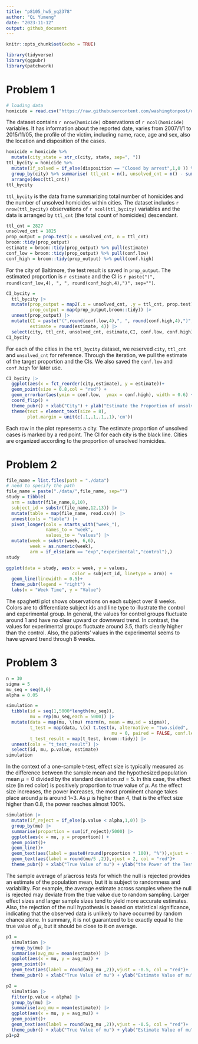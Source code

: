 ```yaml
---
title: "p8105_hw5_yq2378"
author: "Qi Yumeng"
date: "2023-11-12"
output: github_document
---
```


```r
knitr::opts_chunk$set(echo = TRUE)
```

```r
library(tidyverse)
library(ggpubr)
library(patchwork)
```
# Problem 1 

```r
# loading data
homicide = read.csv("https://raw.githubusercontent.com/washingtonpost/data-homicides/master/homicide-data.csv")
```

The dataset contains `r nrow(homicide)` observations of `r ncol(homicide)` variables. It has information about the reported date, varies from 2007/1/1 to 2015/11/05, the profile of the victim, including name, race, age and sex, also the location and disposition of the cases.

```r
homicide = homicide %>% 
  mutate(city_state = str_c(city, state, sep=", ")) 
ttl_bycity = homicide %>% 
  mutate(if_solved = if_else(disposition == "Closed by arrest",1,0 )) %>% 
  group_by(city) %>% summarise( ttl_cnt = n(), unsolved_cnt = n() - sum(if_solved), .groups = "keep") %>%
  arrange(desc(ttl_cnt)) 
ttl_bycity
```
`ttl_bycity` is the data frame summarizing total number of homicides and the number of unsolved homicides  within cities.
The dataset includes `r nrow(ttl_bycity)` observations of `r ncol(ttl_bycity)` variables and the data is arranged by `ttl_cnt` (the total count of homicides) descendant.

```r
ttl_cnt = 2827
unsolved_cnt = 1825
prop_output = prop.test(x = unsolved_cnt, n = ttl_cnt)
broom::tidy(prop_output)
estimate = broom::tidy(prop_output) %>% pull(estimate)
conf_low = broom::tidy(prop_output) %>% pull(conf.low)
conf_high = broom::tidy(prop_output) %>% pull(conf.high)
```

For the city of Baltimore, the test result is saved in `prop_output`. The estimated proportion is `r estimate` and the CI is `r paste("(", round(conf_low,4), ", ", round(conf_high,4),")", sep="")`.

```r
CI_bycity = 
  ttl_bycity |>
  mutate(prop_output = map2(.x = unsolved_cnt, .y = ttl_cnt, prop.test),
         prop_output = map(prop_output,broom::tidy)) |> 
  unnest(prop_output) |>
  mutate(CI = paste("(",round(conf.low,4),", ", round(conf.high,4),")", sep = ""),
         estimate = round(estimate, 4)) |>
  select(city, ttl_cnt, unsolved_cnt, estimate,CI, conf.low, conf.high)
CI_bycity
```

For each of the cities in the `ttl_bycity` dataset, we reserved `city`, `ttl_cnt` and `unsolved_cnt` for reference. Through the iteration, we pull the estimate of the target proportion and the CIs. We also saved the `conf.low` and `conf.high` for later use. 

```r
CI_bycity |>
  ggplot(aes(x = fct_reorder(city,estimate), y = estimate))+ 
  geom_point(size = 0.8,col = "red") + 
  geom_errorbar(aes(ymin = conf.low,  ymax = conf.high), width = 0.6) + 
  coord_flip() + 
  theme_pubr() + xlab("City") + ylab("Estimate the Proportion of unsolved homicides") +
  theme(text = element_text(size = 8),
        plot.margin = unit(c(.1,.1,.1,.1),'cm'))

```
Each row in the plot represents a city. The estimate proportion of unsolved cases is marked by a red point. The CI for each city is the black line. Cities are organized according to the proportion of unsolved homicides.


# Problem 2

```r
file_name = list.files(path = "./data")
# need to specify the path
file_name = paste("./data/",file_name, sep="")
study = tibble(
  arm = substr(file_name,8,10),
  subject_id = substr(file_name,12,13)) |>
  mutate(table = map(file_name, read.csv)) |>
  unnest(cols = "table") |>
  pivot_longer(cols = starts_with("week_"),
               names_to = "week",
               values_to = "values") |>
  mutate(week = substr(week, 6,6),
         week = as.numeric(week),
         arm = if_else(arm == "exp","experimental","control"),)
study
```

```r
ggplot(data = study, aes(x = week, y = values,
                         color = subject_id, linetype = arm)) +
  geom_line(linewidth = 0.5)+
  theme_pubr(legend = "right") +
  labs(x = "Week Time", y = "Value") 
```
The spaghetti plot shows observations on each subject over 8 weeks. Colors are to differentiate subject ids and line type to illustrate the control and experimental group. In general, the values for control groups fluctuate around 1 and have no clear upward or downward trend. In contrast, the values for experimental groups fluctuate around 3.5, that's clearly higher than the control. Also, the patients' values in the experimental seems to have upward trend through 8 weeks.


# Problem 3

```r
n = 30
sigma = 5
mu_seq = seq(0,6)
alpha = 0.05

simulation = 
  tibble(id = seq(1,5000*length(mu_seq)),
         mu = rep(mu_seq,each = 5000)) |>
  mutate(data = map(mu, \(mu) rnorm(n, mean = mu,sd = sigma)),
         t_test = map(data, \(x) t.test(x, alternative = "two.sided",
                                        mu = 0, paired = FALSE, conf.level = alpha)),
         t_test_result = map(t_test, broom::tidy)) |>
  unnest(cols = "t_test_result") |>
  select(id, mu, p.value, estimate)
simulation  
```

In the context of a one-sample t-test, effect size is typically measured as the difference between the sample mean and the hypothesized population mean $\mu = 0$ divided by the standard deviation $sd = 5$. In this case, the effect size (in red color) is positively proportion to true value of $\mu$. As the effect size increases, the power increases, the most prominent change takes place around $\mu$ is around 1~3. As $\mu$ is higher than 4, that is the effect size higher than 0.8, the power reaches almost 100%.

```r
simulation |> 
  mutate(if_reject = if_else(p.value < alpha,1,0)) |>
  group_by(mu) |> 
  summarise(proportion = sum(if_reject)/5000) |>
  ggplot(aes(x = mu, y = proportion)) + 
  geom_point()+
  geom_line()+
  geom_text(aes(label = paste0(round(proportion * 100), "%")),vjust = -0.5)+
  geom_text(aes(label = round(mu/5 ,2)),vjust = 2, col = "red")+
  theme_pubr() + xlab("True Value of mu") + ylab("the Power of the Test") 
```

The sample average of $\hat{\mu}$ across tests for which the null is rejected provides an estimate of the population mean, but it is subject to randomness and variability. For example, the average estimate across samples where the null is rejected may deviate from the true value due to random sampling.  Larger effect sizes and larger sample sizes tend to yield more accurate estimates. Also, the rejection of the null hypothesis is based on statistical significance, indicating that the observed data is unlikely to have occurred by random chance alone. In summary, it is not guaranteed to be exactly equal to the true value of $\mu$, but it should be close to it on average.


```r
p1 = 
  simulation |> 
  group_by(mu) |> 
  summarise(avg_mu = mean(estimate)) |>
  ggplot(aes(x = mu, y = avg_mu)) + 
  geom_point()+
  geom_text(aes(label = round(avg_mu ,2)),vjust = -0.5, col = "red")+
  theme_pubr() + xlab("True Value of mu") + ylab("Estimate Value of mu") 

p2 = 
  simulation |> 
  filter(p.value < alpha) |>
  group_by(mu) |> 
  summarise(avg_mu = mean(estimate)) |>
  ggplot(aes(x = mu, y = avg_mu)) + 
  geom_point()+
  geom_text(aes(label = round(avg_mu ,2)),vjust = -0.5, col = "red")+
  theme_pubr() + xlab("True Value of mu") + ylab("Estimate Value of mu") 
p1+p2
```

